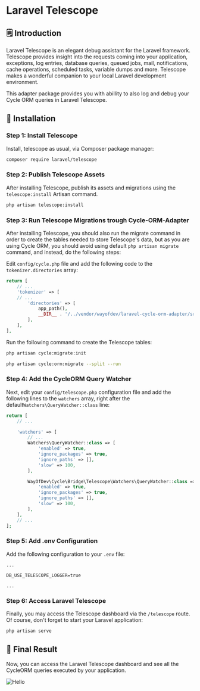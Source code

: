 
# Laravel Telescope

## 🗒️ Introduction

<ExternalLink href="https://laravel.com/docs/11.x/telescope">Laravel Telescope</ExternalLink> is an elegant debug assistant for the Laravel framework. Telescope provides insight into the requests coming into your application, exceptions, log entries, database queries, queued jobs, mail, notifications, cache operations, scheduled tasks, variable dumps and more. Telescope makes a wonderful companion to your local Laravel development environment.

This adapter package provides you with abillity to also log and debug your Cycle ORM queries in Laravel Telescope.

## 📀 Installation

<div className="steps-container">

### Step 1: Install Telescope

Install, telescope as usual, via Composer package manager:

```bash
composer require laravel/telescope
```

### Step 2: Publish Telescope Assets

After installing Telescope, publish its assets and migrations using the `telescope:install` Artisan command.

```bash
php artisan telescope:install
```

### Step 3: Run Telescope Migrations trough Cycle-ORM-Adapter

After installing Telescope, you should also run the migrate command in order to create the tables needed to store Telescope's data, but as you are using Cycle ORM, you should avoid using default `php artisan migrate` command, and instead, do the following steps:

Edit `config/cycle.php` file and add the following code to the `tokenizer.directories` array:

```php {7} filename="config/cycle.php"
return [
    // ...
    'tokenizer' => [
    // ...
        'directories' => [
            app_path(),
            __DIR__ . '/../vendor/wayofdev/laravel-cycle-orm-adapter/src/Bridge/Telescope/Entities',
        ],
    ],
],
```

Run the following command to create the Telescope tables:

```bash
php artisan cycle:migrate:init

php artisan cycle:orm:migrate --split --run
```


### Step 4: Add the CycleORM Query Watcher

Next, edit your `config/telescope.php` configuration file and add the following lines to the `watchers` array, right after the default`Watchers\QueryWatcher::class` line:

```php {13-18} filename="config/telescope.php"
return [
    // ...

    'watchers' => [
        // ...
        Watchers\QueryWatcher::class => [
            'enabled' => true,
            'ignore_packages' => true,
            'ignore_paths' => [],
            'slow' => 100,
        ],

        WayOfDev\Cycle\Bridge\Telescope\Watchers\QueryWatcher::class => [
            'enabled' => true,
            'ignore_packages' => true,
            'ignore_paths' => [],
            'slow' => 100,
        ],
    ],
    // ...
];
```

### Step 5: Add .env Configuration

Add the following configuration to your `.env` file:

```dotenv filename=".env"
...

DB_USE_TELESCOPE_LOGGER=true

...
```

### Step 6: Access Laravel Telescope

Finally, you may access the Telescope dashboard via the `/telescope` route. Of course, don't forget to start your Laravel application:

```bash
php artisan serve
```
</div>

## 🎉 Final Result

Now, you can access the Laravel Telescope dashboard and see all the CycleORM queries executed by your application.

<Image src="/images/telescope-min.png" alt="Hello" width={1600} height={1483} />
